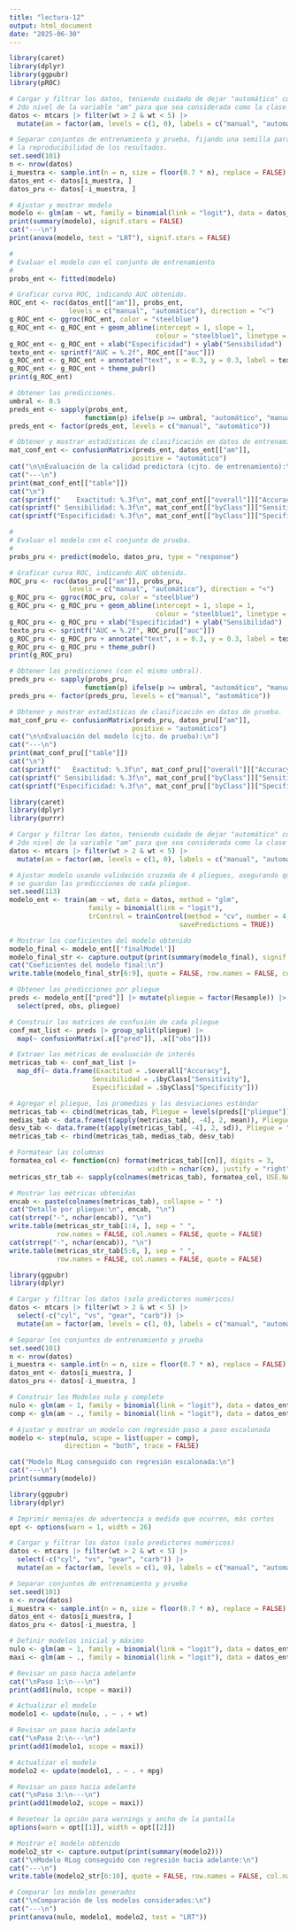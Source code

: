```yaml
---
title: "lectura-12"
output: html_document
date: "2025-06-30"
---
```


```r
library(caret)
library(dplyr)
library(ggpubr)
library(pROC)

# Cargar y filtrar los datos, teniendo cuidado de dejar "automático" como el
# 2do nivel de la variable "am" para que sea considerada como la clase positiva.
datos <- mtcars |> filter(wt > 2 & wt < 5) |>
  mutate(am = factor(am, levels = c(1, 0), labels = c("manual", "automático")))

# Separar conjuntos de entrenamiento y prueba, fijando una semilla para asegurar
# la reproducibilidad de los resultados.
set.seed(101)
n <- nrow(datos)
i_muestra <- sample.int(n = n, size = floor(0.7 * n), replace = FALSE)
datos_ent <- datos[i_muestra, ]
datos_pru <- datos[-i_muestra, ]

# Ajustar y mostrar modelo
modelo <- glm(am ~ wt, family = binomial(link = "logit"), data = datos_ent)
print(summary(modelo), signif.stars = FALSE)
cat("---\n")
print(anova(modelo, test = "LRT"), signif.stars = FALSE)

#
# Evaluar el modelo con el conjunto de entrenamiento
#
probs_ent <- fitted(modelo)

# Graficar curva ROC, indicando AUC obtenido.
ROC_ent <- roc(datos_ent[["am"]], probs_ent, 
               levels = c("manual", "automático"), direction = "<")
g_ROC_ent <- ggroc(ROC_ent, color = "steelblue")
g_ROC_ent <- g_ROC_ent + geom_abline(intercept = 1, slope = 1,
                                     colour = "steelblue1", linetype = "dashed")
g_ROC_ent <- g_ROC_ent + xlab("Especificidad") + ylab("Sensibilidad")
texto_ent <- sprintf("AUC = %.2f", ROC_ent[["auc"]])
g_ROC_ent <- g_ROC_ent + annotate("text", x = 0.3, y = 0.3, label = texto_ent)
g_ROC_ent <- g_ROC_ent + theme_pubr()
print(g_ROC_ent)

# Obtener las predicciones.
umbral <- 0.5
preds_ent <- sapply(probs_ent,
                   function(p) ifelse(p >= umbral, "automático", "manual"))
preds_ent <- factor(preds_ent, levels = c("manual", "automático"))

# Obtener y mostrar estadísticas de clasificación en datos de entrenamiento.
mat_conf_ent <- confusionMatrix(preds_ent, datos_ent[["am"]],
                               positive = "automático")
cat("\n\nEvaluación de la calidad predictora (cjto. de entrenamiento):\n")
cat("---\n")
print(mat_conf_ent[["table"]])
cat("\n")
cat(sprintf("    Exactitud: %.3f\n", mat_conf_ent[["overall"]]["Accuracy"]))
cat(sprintf(" Sensibilidad: %.3f\n", mat_conf_ent[["byClass"]]["Sensitivity"]))
cat(sprintf("Especificidad: %.3f\n", mat_conf_ent[["byClass"]]["Specificity"]))

#
# Evaluar el modelo con el conjunto de prueba.
#
probs_pru <- predict(modelo, datos_pru, type = "response")

# Graficar curva ROC, indicando AUC obtenido.
ROC_pru <- roc(datos_pru[["am"]], probs_pru,
               levels = c("manual", "automático"), direction = "<")
g_ROC_pru <- ggroc(ROC_pru, color = "steelblue")
g_ROC_pru <- g_ROC_pru + geom_abline(intercept = 1, slope = 1,
                                     colour = "steelblue1", linetype = "dashed")
g_ROC_pru <- g_ROC_pru + xlab("Especificidad") + ylab("Sensibilidad")
texto_pru <- sprintf("AUC = %.2f", ROC_pru[["auc"]])
g_ROC_pru <- g_ROC_pru + annotate("text", x = 0.3, y = 0.3, label = texto_pru)
g_ROC_pru <- g_ROC_pru + theme_pubr()
print(g_ROC_pru)

# Obtener las predicciones (con el mismo umbral).
preds_pru <- sapply(probs_pru,
                   function(p) ifelse(p >= umbral, "automático", "manual"))
preds_pru <- factor(preds_pru, levels = c("manual", "automático"))

# Obtener y mostrar estadísticas de clasificación en datos de prueba.
mat_conf_pru <- confusionMatrix(preds_pru, datos_pru[["am"]],
                               positive = "automático")
cat("\n\nEvaluación del modelo (cjto. de prueba):\n")
cat("---\n")
print(mat_conf_pru[["table"]])
cat("\n")
cat(sprintf("   Exactitud: %.3f\n", mat_conf_pru[["overall"]]["Accuracy"]))
cat(sprintf(" Sensibilidad: %.3f\n", mat_conf_pru[["byClass"]]["Sensitivity"]))
cat(sprintf("Especificidad: %.3f\n", mat_conf_pru[["byClass"]]["Specificity"]))

library(caret)
library(dplyr)
library(purrr)

# Cargar y filtrar los datos, teniendo cuidado de dejar "automático" como el
# 2do nivel de la variable "am" para que sea considerada como la clase positiva.
datos <- mtcars |> filter(wt > 2 & wt < 5) |>
  mutate(am = factor(am, levels = c(1, 0), labels = c("manual", "automático")))

# Ajustar modelo usando validación cruzada de 4 pliegues, asegurando que
# se guardan las predicciones de cada pliegue.
set.seed(113)
modelo_ent <- train(am ~ wt, data = datos, method = "glm",
                    family = binomial(link = "logit"),
                    trControl = trainControl(method = "cv", number = 4,
                                           savePredictions = TRUE))

# Mostrar los coeficientes del modelo obtenido
modelo_final <- modelo_ent[['finalModel']]
modelo_final_str <- capture.output(print(summary(modelo_final), signif.stars = FALSE))
cat("Coeficientes del modelo final:\n")
write.table(modelo_final_str[6:9], quote = FALSE, row.names = FALSE, col.names = FALSE)

# Obtener las predicciones por pliegue
preds <- modelo_ent[["pred"]] |> mutate(pliegue = factor(Resample)) |>
  select(pred, obs, pliegue)

# Construir las matrices de confusión de cada pliegue
conf_mat_list <- preds |> group_split(pliegue) |>
  map(~ confusionMatrix(.x[["pred"]], .x[["obs"]]))

# Extraer las métricas de evaluación de interés
metricas_tab <- conf_mat_list |>
  map_df(~ data.frame(Exactitud = .$overall["Accuracy"], 
                     Sensibilidad = .$byClass["Sensitivity"], 
                     Especificidad = .$byClass["Specificity"]))

# Agregar el pliegue, los promedios y las desviaciones estándar
metricas_tab <- cbind(metricas_tab, Pliegue = levels(preds[["pliegue"]]))
medias_tab <- data.frame(t(apply(metricas_tab[, -4], 2, mean)), Pliegue = "Media")
desv_tab <- data.frame(t(apply(metricas_tab[, -4], 2, sd)), Pliegue = "D.E.")
metricas_tab <- rbind(metricas_tab, medias_tab, desv_tab)

# Formatear las columnas
formatea_col <- function(cn) format(metricas_tab[[cn]], digits = 3,
                                   width = nchar(cn), justify = "right")
metricas_str_tab <- sapply(colnames(metricas_tab), formatea_col, USE.NAMES = FALSE, simplify = TRUE)

# Mostrar las métricas obtenidas
encab <- paste(colnames(metricas_tab), collapse = " ")
cat("Detalle por pliegue:\n", encab, "\n")
cat(strrep("-", nchar(encab)), "\n")
write.table(metricas_str_tab[1:4, ], sep = " ",
            row.names = FALSE, col.names = FALSE, quote = FALSE)
cat(strrep("-", nchar(encab)), "\n")
write.table(metricas_str_tab[5:6, ], sep = " ",
            row.names = FALSE, col.names = FALSE, quote = FALSE)

library(ggpubr)
library(dplyr)

# Cargar y filtrar los datos (solo predictores numéricos)
datos <- mtcars |> filter(wt > 2 & wt < 5) |>
  select(-c("cyl", "vs", "gear", "carb")) |>
  mutate(am = factor(am, levels = c(1, 0), labels = c("manual", "automático")))

# Separar los conjuntos de entrenamiento y prueba
set.seed(101)
n <- nrow(datos)
i_muestra <- sample.int(n = n, size = floor(0.7 * n), replace = FALSE)
datos_ent <- datos[i_muestra, ]
datos_pru <- datos[-i_muestra, ]

# Construir los Modelos nulo y completo
nulo <- glm(am ~ 1, family = binomial(link = "logit"), data = datos_ent)
comp <- glm(am ~ ., family = binomial(link = "logit"), data = datos_ent)

# Ajustar y mostrar un modelo con regresión paso a paso escalonada
modelo <- step(nulo, scope = list(upper = comp),
              direction = "both", trace = FALSE)

cat("Modelo RLog conseguido con regresión escalonada:\n")
cat("---\n")
print(summary(modelo))

library(ggpubr)
library(dplyr)

# Imprimir mensajes de advertencia a medida que ocurren, más cortos
opt <- options(warn = 1, width = 26)

# Cargar y filtrar los datos (solo predictores numéricos)
datos <- mtcars |> filter(wt > 2 & wt < 5) |>
  select(-c("cyl", "vs", "gear", "carb")) |>
  mutate(am = factor(am, levels = c(1, 0), labels = c("manual", "automático")))

# Separar conjuntos de entrenamiento y prueba
set.seed(101)
n <- nrow(datos)
i_muestra <- sample.int(n = n, size = floor(0.7 * n), replace = FALSE)
datos_ent <- datos[i_muestra, ]
datos_pru <- datos[-i_muestra, ]

# Definir modelos inicial y máximo
nulo <- glm(am ~ 1, family = binomial(link = "logit"), data = datos_ent)
maxi <- glm(am ~ ., family = binomial(link = "logit"), data = datos_ent)

# Revisar un paso hacia adelante
cat("\nPaso 1:\n---\n")
print(add1(nulo, scope = maxi))

# Actualizar el modelo
modelo1 <- update(nulo, . ~ . + wt)

# Revisar un paso hacia adelante
cat("\nPaso 2:\n---\n")
print(add1(modelo1, scope = maxi))

# Actualizar el modelo
modelo2 <- update(modelo1, . ~ . + mpg)

# Revisar un paso hacia adelante
cat("\nPaso 3:\n---\n")
print(add1(modelo2, scope = maxi))

# Resetear la opción para warnings y ancho de la pantalla
options(warn = opt[[1]], width = opt[[2]])

# Mostrar el modelo obtenido
modelo2_str <- capture.output(print(summary(modelo2)))
cat("\nModelo RLog conseguido con regresión hacia adelante:\n")
cat("---\n")
write.table(modelo2_str[6:10], quote = FALSE, row.names = FALSE, col.names = FALSE)

# Comparar los modelos generados
cat("\nComparación de los modelos considerados:\n")
cat("---\n")
print(anova(nulo, modelo1, modelo2, test = "LRT"))
```

